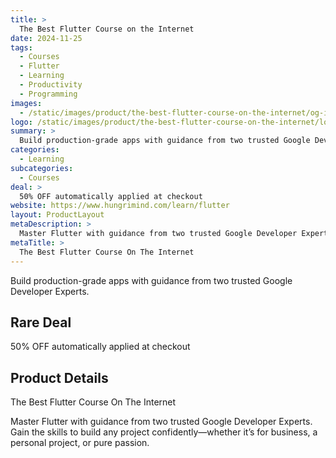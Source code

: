 ```yaml
---
title: >
  The Best Flutter Course on the Internet
date: 2024-11-25
tags:
  - Courses
  - Flutter
  - Learning
  - Productivity
  - Programming
images:
  - /static/images/product/the-best-flutter-course-on-the-internet/og-image.png
logo: /static/images/product/the-best-flutter-course-on-the-internet/logo.png
summary: >
  Build production-grade apps with guidance from two trusted Google Developer Experts.
categories:
  - Learning
subcategories:
  - Courses
deal: >
  50% OFF automatically applied at checkout
website: https://www.hungrimind.com/learn/flutter
layout: ProductLayout
metaDescription: >
  Master Flutter with guidance from two trusted Google Developer Experts. Gain the skills to build any project confidently—whether it’s for business, a personal project, or pure passion.
metaTitle: >
  The Best Flutter Course On The Internet
---
```

Build production-grade apps with guidance from two trusted Google Developer Experts.

## Rare Deal

50% OFF automatically applied at checkout

## Product Details

The Best Flutter Course On The Internet

Master Flutter with guidance from two trusted Google Developer Experts. Gain the skills to build any project confidently—whether it’s for business, a personal project, or pure passion.
